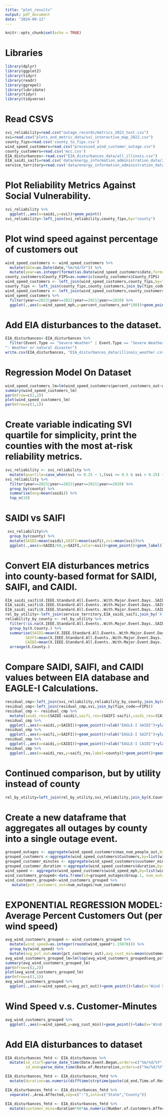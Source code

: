 ```yaml
---
title: "plot_results"
output: pdf_document
date: "2024-09-12"
---
```


```r
knitr::opts_chunk$set(echo = TRUE)
```

# Libraries

```r
library(dplyr)
library(ggplot2)
library(tidyr)
library(readr)
library(ggrepel)
library(lubridate)
library(tidyr)
library(tidyverse)
```
# Read CSVS
```r
svi_reliability=read.csv("outage_records/metrics_2023_test.csv")
svi=read.csv("plots_and_metric_data/svi_interactive_map_2022.csv")
county_fips=read.csv('county_to_fips.csv')
wind_speed_customers=read.csv("processed_wind_customer_outage.csv")
county_customers=read.csv('mcc.csv')
EIA_disturbances<-read.csv("EIA_disturbances_data/all_illinois.csv")
EIA_saidi_saifi=read.csv('data/energy_information_administration_data/2022/Illinois/Reliability_2022_Illinois.csv')
service_territory=read.csv('data/energy_information_administration_data/2022/Illinois/Service_Territory_2022_Illinois.csv')
```

# Plot Reliability Metrics Against Social Vulnerability.
```r
svi_reliability %>%
  ggplot(.,aes(x=saidi,y=svi))+geom_point()
svi_reliability<-left_join(svi_reliability,county_fips,by="county")
```

# Plot wind speed against percentage of customers out
```r
wind_speed_customers <- wind_speed_customers %>%
  mutate(date=as.Date(date,"%m/%d/%Y")) %>%
  mutate(year=as.integer(format(as.Date(wind_speed_customers$date,format="%m/%d/%Y"),"%Y")))
county_customers$County_FIPS=as.numeric(county_customers$County_FIPS)
wind_speed_customers <- left_join(wind_speed_customers,county_fips,by="county")
county_fips <- left_join(county_fips,county_customers,join_by(fips_code==County_FIPS))
wind_speed_customers <- left_join(wind_speed_customers,county_customers,join_by(fips_code==County_FIPS))
wind_speed_customers %>%
  filter(year==2023|year==2022|year==2021|year==2020) %>%
  ggplot(.,aes(x=wind_speed_mph,y=percent_customers_out*100))+geom_point()
```

# Add EIA disturbances to the dataset.
```r
EIA_disturbances<-EIA_disturbances %>%
  filter(Event.Type == "Severe Weather" | Event.Type == "Severe Weather - Thunderstorms" | Event.Type ==
"- Weather or natural disaster")
write.csv(EIA_disturbances, "EIA_disturbances_data/illinois_weather.csv")
```

# Regression Model On Dataset
```r
wind_speed_customers_lm=lm(wind_speed_customers$percent_customers_out~wind_speed_mph,wind_speed_customers)
summary(wind_speed_customers_lm)
par(mfrow=c(2,2))
plot(wind_speed_customers_lm)
par(mfrow=c(1,1))
```

# Create variable indicating SVI quartile for simplicity, print the counties with the most at-risk reliability metrics.
```r
svi_reliability <- svi_reliability %>%
  mutate(quartile=case_when(svi <= 0.25 ~ 1,(svi <= 0.5 & svi > 0.25) ~ 2,(svi <= 0.75 & svi > 0.5) ~ 3,(svi <= 1 & svi > 0.75) ~ 4))
svi_reliability %>%
  filter(year==2023|year==2022|year==2021|year==2020) %>%
  group_by(county) %>%
  summarise(avg=mean(saidi)) %>%
  top_n(10)
```
# SAIDI vs SAIFI
```r
 svi_reliability%>%
  group_by(county) %>%
  mutate(SAIDI=mean(saidi),SAIFI=mean(saifi),svi=mean(svi))%>%
  ggplot(.,aes(x=SAIDI/60,y=SAIFI,color=svi))+geom_point()+geom_label(label=svi_reliability$county,size=2)
```
# Convert EIA disturbances metrics into county-based format for SAIDI, SAIFI, and CAIDI.
```r
EIA_saidi_saifi$X.IEEE.Standard.All.Events..With.Major.Event.Days..SAIDI..minutes.per.year..<-as.numeric(EIA_saidi_saifi$X.IEEE.Standard.All.Events..With.Major.Event.Days..SAIDI..minutes.per.year..)
EIA_saidi_saifi$X.IEEE.Standard.All.Events..With.Major.Event.Days..SAIFI..times.per.year..<-as.numeric(EIA_saidi_saifi$X.IEEE.Standard.All.Events..With.Major.Event.Days..SAIFI..times.per.year..)
EIA_saidi_saifi$X.IEEE.Standard.All.Events..With.Major.Event.Days..CAIDI..minutes.per.interruption..<-as.numeric(EIA_saidi_saifi$X.IEEE.Standard.All.Events..With.Major.Event.Days..CAIDI..minutes.per.interruption..)
rel_by_utility<-left_join(service_territory,EIA_saidi_saifi,join_by('X.Utility.Name.'=='X.Utility.Characteristics..Utility.Name.'))
reliability_by_county <- rel_by_utility %>%
  filter(!is.na(X.IEEE.Standard.All.Events..With.Major.Event.Days..SAIDI..minutes.per.year..)) %>%
  group_by(X.County.) %>%
  summarise(SAIDI=mean(X.IEEE.Standard.All.Events..With.Major.Event.Days..SAIDI..minutes.per.year..),
         SAIFI=mean(X.IEEE.Standard.All.Events..With.Major.Event.Days..SAIFI..times.per.year..),
         CAIDI=mean(X.IEEE.Standard.All.Events..With.Major.Event.Days..CAIDI..minutes.per.interruption..)) %>%
  arrange(X.County.)
```
# Compare SAIDI, SAIFI, and CAIDI values between EIA database and EAGLE-I Calculations.
```r

residual_cmp<-left_join(svi_reliability,reliability_by_county,join_by(county==X.County.))
residual_cmp<-left_join(residual_cmp,svi,join_by(fips_code==FIPS))
residual_cmp <- residual_cmp %>%
  mutate(saidi_res=(SAIDI-saidi),saifi_res=(SAIFI-saifi),caidi_res=(CAIDI-caidi))
residual_cmp %>%
  ggplot(.,aes(x=saidi,y=SAIDI))+geom_point()+xlab("EAGLE-I SAIDI")+ylab("EIA SAIDI")
residual_cmp %>%
  ggplot(.,aes(x=saifi,y=SAIFI))+geom_point()+xlab("EAGLE-I SAIFI")+ylab("EIA SAIFI")
residual_cmp %>%
  ggplot(.,aes(x=caidi,y=CAIDI))+geom_point()+xlab("EAGLE-I CAIDI")+ylab("EIA CAIDI")
residual_cmp %>%
  ggplot(.,aes(x=saidi_res,y=saifi_res,label=county))+geom_point()+geom_text_repel()
```
# Continued comparison, but by utility instead of county
```r
rel_by_utility=left_join(rel_by_utility,svi_reliability,join_by(X.County.==county))
```


# Create a new dataframe that aggregates all outages by county into a single outage event.
```r
grouped_outages <- aggregate(wind_speed_customers$max_num_people_out,by=list(wind_speed_customers$date),FUN=sum)
grouped_customers <-aggregate(wind_speed_customers$Customers,by=list(wind_speed_customers$date),FUN=sum)
grouped_customer_minutes <- aggregate(wind_speed_customers$customer_mins,by=list(wind_speed_customers$date),FUN=mean)
grouped_customer_duration <-aggregate(wind_speed_customers$duration,by=list(wind_speed_customers$date),FUN=mean)
wind_speed <- aggregate(wind_speed_customers$wind_speed_mph,by=list(wind_speed_customers$date),FUN=mean)
wind_customers_grouped<-data.frame(id=grouped_outages$Group.1, num_outages=grouped_outages$x,                   num_customers=grouped_customers$x,wind_speed=wind_speed$x,customer_mins=grouped_customer_minutes$x, duration=grouped_customer_duration$x)
wind_customers_grouped<-wind_customers_grouped %>%
   mutate(pct_customers_out=num_outages/num_customers)
```

# EXPONENTIAL REGRESSION MODEL: Average Percent Customers Out (per wind speed)
```r
avg_wind_customers_grouped <- wind_customers_grouped %>%
  mutate(wind_speed=as.integer(round(wind_speed*1.15078))) %>%
  group_by(wind_speed) %>%
  mutate(avg_pct_out=mean(pct_customers_out),avg_cust_min=mean(customer_mins/num_outages))
avg_wind_customers_grouped_lm=lm(log(avg_wind_customers_grouped$avg_pct_out)~wind_speed,avg_wind_customers_grouped)
summary(avg_wind_customers_grouped_lm)
par(mfrow=c(2,2))
plot(avg_wind_customers_grouped_lm)
par(mfrow=c(1,1))
avg_wind_customers_grouped %>%
  ggplot(.,aes(x=wind_speed,y=avg_pct_out))+geom_point()+labs(x='Wind Speed (MPH)',y='Average Percent of Customers Out')
```
# Wind Speed v.s. Customer-Minutes
```r
avg_wind_customers_grouped %>%
  ggplot(.,aes(x=wind_speed,y=avg_cust_min))+geom_point()+labs(x='Wind Speed (MPH)',y='Average Customer Minutes Out')
```
# Add EIA disturbances to dataset
```r
EIA_disturbances_fmtd <- EIA_disturbances %>%
  mutate(id_start=parse_date_time(Date.Event.Began,orders=c("%m/%d/%Y","%Y-%m-%d","%Y-%m-%d %H%M%S")),
         id_end=parse_date_time(Date.of.Restoration,orders=c("%m/%d/%Y","%Y-%m-%d","%Y-%m-%d %H%M%S")))

EIA_disturbances_fmtd <- EIA_disturbances_fmtd %>%
  mutate(duration=as.numeric(difftime(strptime(paste(id_end,Time.of.Restoration),format="%Y-%m-%d   %H:%M:%S"),strptime(paste(id_start,Time.Event.Began),format="%Y-%m-%d %H:%M:%S"))))

EIA_disturbances_fmtd <- EIA_disturbances_fmtd %>%
  separate(.,Area.Affected,sep=c(":"),into=c("State","County"))

EIA_disturbances_fmtd <- EIA_disturbances_fmtd %>%
  mutate(customer_mins=duration*60*as.numeric(Number.of.Customers.Affected))

```

